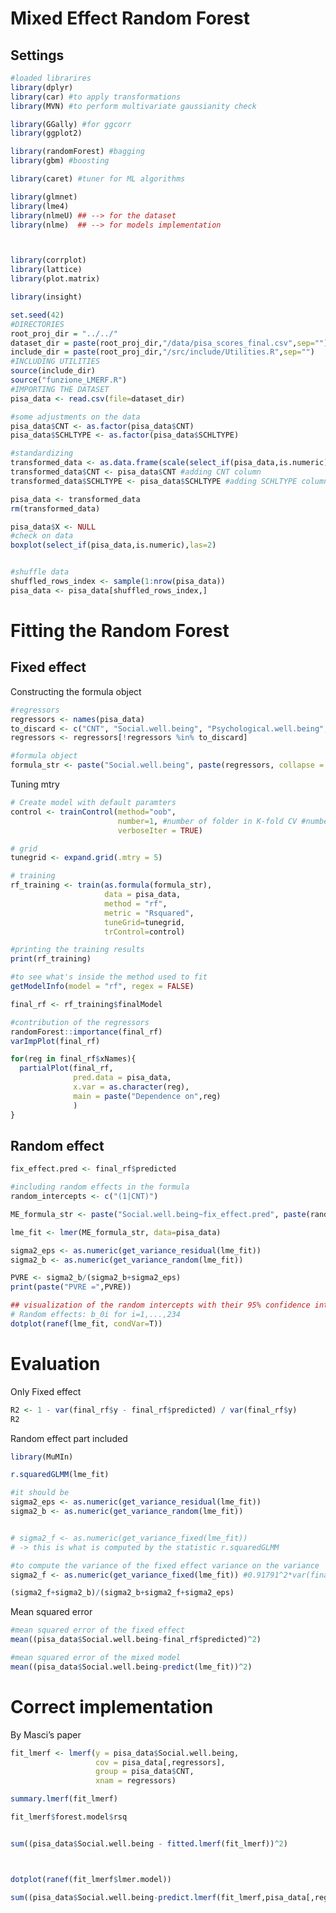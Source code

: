 # Mixed Effect Random Forest

## Settings

```r
#loaded librarires
library(dplyr)
library(car) #to apply transformations
library(MVN) #to perform multivariate gaussianity check

library(GGally) #for ggcorr
library(ggplot2)

library(randomForest) #bagging
library(gbm) #boosting

library(caret) #tuner for ML algorithms

library(glmnet)
library(lme4)
library(nlmeU) ## --> for the dataset
library(nlme)  ## --> for models implementation



library(corrplot)
library(lattice)
library(plot.matrix)

library(insight)
```

```r
set.seed(42)
#DIRECTORIES
root_proj_dir = "../../"
dataset_dir = paste(root_proj_dir,"/data/pisa_scores_final.csv",sep="")
include_dir = paste(root_proj_dir,"/src/include/Utilities.R",sep="")
#INCLUDING UTILITIES
source(include_dir)
source("funzione_LMERF.R")
#IMPORTING THE DATASET
pisa_data <- read.csv(file=dataset_dir)
```

```r
#some adjustments on the data
pisa_data$CNT <- as.factor(pisa_data$CNT)
pisa_data$SCHLTYPE <- as.factor(pisa_data$SCHLTYPE)

#standardizing
transformed_data <- as.data.frame(scale(select_if(pisa_data,is.numeric)))
transformed_data$CNT <- pisa_data$CNT #adding CNT column
transformed_data$SCHLTYPE <- pisa_data$SCHLTYPE #adding SCHLTYPE column

pisa_data <- transformed_data
rm(transformed_data)

pisa_data$X <- NULL
#check on data 
boxplot(select_if(pisa_data,is.numeric),las=2)


#shuffle data
shuffled_rows_index <- sample(1:nrow(pisa_data))
pisa_data <- pisa_data[shuffled_rows_index,]
```

# Fitting the Random Forest

## Fixed effect

Constructing the formula object

```r
#regressors
regressors <- names(pisa_data)
to_discard <- c("CNT", "Social.well.being", "Psychological.well.being", "SCHLTYPE")
regressors <- regressors[!regressors %in% to_discard]

#formula object
formula_str <- paste("Social.well.being", paste(regressors, collapse = "+"), sep ="~")
```

Tuning mtry

```r
# Create model with default paramters
control <- trainControl(method="oob", 
                        number=1, #number of folder in K-fold CV #number of repetitions
                        verboseIter = TRUE)

# grid
tunegrid <- expand.grid(.mtry = 5)

# training
rf_training <- train(as.formula(formula_str),
                     data = pisa_data, 
                     method = "rf", 
                     metric = "Rsquared", 
                     tuneGrid=tunegrid, 
                     trControl=control)

#printing the training results
print(rf_training)

#to see what's inside the method used to fit
getModelInfo(model = "rf", regex = FALSE)

final_rf <- rf_training$finalModel
```

```r
#contribution of the regressors
randomForest::importance(final_rf)
varImpPlot(final_rf)
```

```r
for(reg in final_rf$xNames){
  partialPlot(final_rf,
              pred.data = pisa_data,
              x.var = as.character(reg),
              main = paste("Dependence on",reg)
              )
}
```

## Random effect

```r
fix_effect.pred <- final_rf$predicted

#including random effects in the formula
random_intercepts <- c("(1|CNT)")

ME_formula_str <- paste("Social.well.being~fix_effect.pred", paste(random_intercepts,collapse="+"), sep="+")
```

```r
lme_fit <- lmer(ME_formula_str, data=pisa_data)

sigma2_eps <- as.numeric(get_variance_residual(lme_fit))
sigma2_b <- as.numeric(get_variance_random(lme_fit))

PVRE <- sigma2_b/(sigma2_b+sigma2_eps)
print(paste("PVRE =",PVRE))

## visualization of the random intercepts with their 95% confidence intervals
# Random effects: b_0i for i=1,...,234
dotplot(ranef(lme_fit, condVar=T))
```

# Evaluation

Only Fixed effect

```r
R2 <- 1 - var(final_rf$y - final_rf$predicted) / var(final_rf$y) 
R2
```

Random effect part included

```r
library(MuMIn)

r.squaredGLMM(lme_fit)

#it should be
sigma2_eps <- as.numeric(get_variance_residual(lme_fit))
sigma2_b <- as.numeric(get_variance_random(lme_fit))


# sigma2_f <- as.numeric(get_variance_fixed(lme_fit)) 
# -> this is what is computed by the statistic r.squaredGLMM

#to compute the variance of the fixed effect variance on the variance
sigma2_f <- as.numeric(get_variance_fixed(lme_fit)) #0.91791^2*var(final_rf$predicted)

(sigma2_f+sigma2_b)/(sigma2_b+sigma2_f+sigma2_eps)
```

Mean squared error

```r
#mean squared error of the fixed effect
mean((pisa_data$Social.well.being-final_rf$predicted)^2)

#mean squared error of the mixed model
mean((pisa_data$Social.well.being-predict(lme_fit))^2)
```

# Correct implementation

By Masci's paper

```r
fit_lmerf <- lmerf(y = pisa_data$Social.well.being,
                   cov = pisa_data[,regressors],
                   group = pisa_data$CNT,
                   xnam = regressors)

summary.lmerf(fit_lmerf)
```

```r
fit_lmerf$forest.model$rsq


sum((pisa_data$Social.well.being - fitted.lmerf(fit_lmerf))^2)



dotplot(ranef(fit_lmerf$lmer.model))
```

```r
sum((pisa_data$Social.well.being-predict.lmerf(fit_lmerf,pisa_data[,regressors],group=pisa_data$CNT))^2)
```

```r
```
